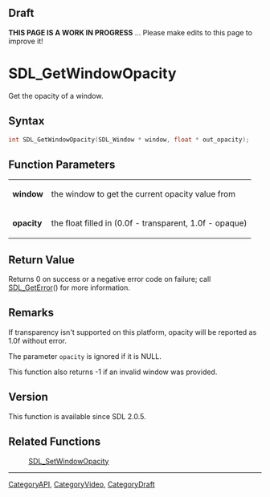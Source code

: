 
== Draft ==


'''THIS PAGE IS A WORK IN PROGRESS''' ... Please make edits to this page to improve it!



<!-- #*^*^*^*^*See https://wiki.libsdl.org/SGFunctions for details on editing this page*^*^*^*^* -->


= SDL_GetWindowOpacity =

Get the opacity of a window.

== Syntax ==

<syntaxhighlight lang='c'>
int SDL_GetWindowOpacity(SDL_Window * window, float * out_opacity);
</syntaxhighlight>

== Function Parameters ==

{|
|'''window'''
|the window to get the current opacity value from
|-
|'''opacity'''
|the float filled in (0.0f - transparent, 1.0f - opaque)
|}

== Return Value ==

Returns 0 on success or a negative error code on failure; call
[[SDL_GetError]]() for more information.



== Remarks ==

If transparency isn't supported on this platform, opacity will be reported
as 1.0f without error.

The parameter <code>opacity</code> is ignored if it is NULL.

This function also returns -1 if an invalid window was provided.

== Version ==

This function is available since SDL 2.0.5.



== Related Functions ==

:[[SDL_SetWindowOpacity]]

----
[[CategoryAPI]], [[CategoryVideo]], [[CategoryDraft]]
<!-- #See the Style Guide for instructions on editing the footer. -->


